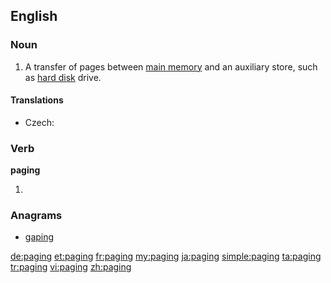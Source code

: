 ==English==
{{wikipedia}}
===Noun===
{{en-noun|-}}

# {{context|computing|lang=en}} A transfer of pages between [[main memory]] and an auxiliary store, such as [[hard disk]] drive.

====Translations====
{{trans-top|transfer of pages}}
* Czech: {{t|cs|stránkování|n}}
{{trans-mid}}
{{trans-bottom}}

===Verb===
'''paging'''

# {{present participle of|page|lang=en}}

===Anagrams===
* [[gaping#English|gaping]]

[[de:paging]]
[[et:paging]]
[[fr:paging]]
[[my:paging]]
[[ja:paging]]
[[simple:paging]]
[[ta:paging]]
[[tr:paging]]
[[vi:paging]]
[[zh:paging]]